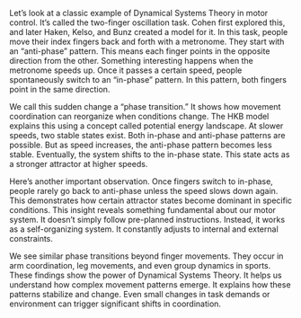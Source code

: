 Let's look at a classic example of Dynamical Systems Theory in motor control. It's called the two-finger oscillation task. Cohen first explored this, and later Haken, Kelso, and Bunz created a model for it. In this task, people move their index fingers back and forth with a metronome. They start with an "anti-phase" pattern. This means each finger points in the opposite direction from the other. Something interesting happens when the metronome speeds up. Once it passes a certain speed, people spontaneously switch to an "in-phase" pattern. In this pattern, both fingers point in the same direction.

We call this sudden change a "phase transition." It shows how movement coordination can reorganize when conditions change. The HKB model explains this using a concept called potential energy landscape. At slower speeds, two stable states exist. Both in-phase and anti-phase patterns are possible. But as speed increases, the anti-phase pattern becomes less stable. Eventually, the system shifts to the in-phase state. This state acts as a stronger attractor at higher speeds.

Here's another important observation. Once fingers switch to in-phase, people rarely go back to anti-phase unless the speed slows down again. This demonstrates how certain attractor states become dominant in specific conditions. This insight reveals something fundamental about our motor system. It doesn't simply follow pre-planned instructions. Instead, it works as a self-organizing system. It constantly adjusts to internal and external constraints.

We see similar phase transitions beyond finger movements. They occur in arm coordination, leg movements, and even group dynamics in sports. These findings show the power of Dynamical Systems Theory. It helps us understand how complex movement patterns emerge. It explains how these patterns stabilize and change. Even small changes in task demands or environment can trigger significant shifts in coordination.